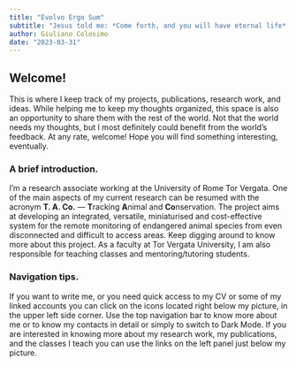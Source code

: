```yaml
---
title: "Evolvo Ergo Sum"
subtitle: "Jesus told me: *Come forth, and you will have eternal life*! I came fifth, and I got a toaster!"
author: Giuliano Colosimo
date: "2023-03-31"
---
```


## Welcome!

This is where I keep track of my projects, publications, research work, and ideas. While helping me to keep my thoughts organized, this space is also an opportunity to share them with the rest of the world. Not that the world needs my thoughts, but I most definitely could benefit from the world's feedback. At any rate, welcome! Hope you will find something interesting, eventually.

### A brief introduction.

I’m a research associate working at the University of Rome Tor Vergata. One of the main aspects of my current research can be resumed with the acronym **T. A. Co.** — **T**racking **A**nimal and **Co**nservation. The project aims at developing an integrated, versatile, miniaturised and cost-effective system for the remote monitoring of endangered animal species from even disconnected and difficult to access areas. Keep digging around to know more about this project. As a faculty at Tor Vergata University, I am also responsible for teaching classes and mentoring/tutoring students.


### Navigation tips.

If you want to write me, or you need quick access to my CV or some of my linked accounts you can click on the icons located right below my picture, in the upper left side corner. Use the top navigation bar to know more about me or to know my contacts in detail or simply to switch to Dark Mode. If you are interested in knowing more about my research work, my publications, and the classes I teach you can use the links on the left panel just below my picture.




